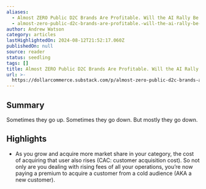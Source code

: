 ```yaml
---
aliases:
  - Almost ZERO Public D2C Brands Are Profitable. Will the AI Rally Be D2C 2.O?
  - almost-zero-public-d2c-brands-are-profitable.-will-the-ai-rally-be-d2c-2.o
author: Andrew Watson
category: articles
lastHighlightedOn: 2024-08-12T21:52:17.060Z
publishedOn: null
source: reader
status: seedling
tags: []
title: Almost ZERO Public D2C Brands Are Profitable. Will the AI Rally Be D2C 2.O?
url: >-
  https://dollarcommerce.substack.com/p/almost-zero-public-d2c-brands-are?utm_source=post-email-title&publication_id=2682667&post_id=146919831&utm_campaign=email-post-title&isFreemail=true&r=31t9d7&triedRedirect=true&utm_medium=email
---
```

## Summary

Sometimes they go up. Sometimes they go down. But mostly they go down.

## Highlights

- As you grow and acquire more market share in your category, the cost of acquiring that user also rises (CAC: customer acquisition cost). So not only are you dealing with rising fees of all your operations, you’re now paying a premium to acquire a customer from a cold audience (AKA a new customer).
